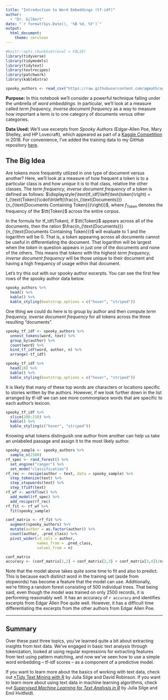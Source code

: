 ```yaml
---
title: "Introduction to Word Embeddings (tf-idf)"
author: 
  - "Dr. Gilbert"
date: "`r format(Sys.Date(), '%B %d, %Y')`"
output: 
  html_document:
    theme: cerulean
---
```


```r
#knitr::opts_chunk$set(eval = FALSE)
library(tidyverse)
library(tidymodels)
library(tidytext)
library(textrecipes)
library(patchwork)
library(kableExtra)

spooky_authors <- read_csv("https://raw.githubusercontent.com/agmath/agmath.github.io/master/data/classification/spooky_authors.csv")
```

**Purpose:** In this notebook we'll consider a powerful technique falling under the umbrella of *word embeddings*. In particular, we'll look at a measure called *term frequency, inverse document frequency* as a way to measure how important a term is to one category of documents versus other categories.

**Data Used:** We'll use excerpts from *Spooky Authors* (Edgar-Allen Poe, Mary Shelley, and HP Lovecraft), which appeared as part of a [Kaggle Competition](https://www.kaggle.com/competitions/spooky-author-identification/overview) in 2018. For convenience, I've added the training data to my GitHub repository [here](https://raw.githubusercontent.com/agmath/agmath.github.io/master/data/classification/spooky_authors.csv).

## The Big Idea

Are tokens more frequently utilized in one type of document versus another? Here, we'll look at a measure of how frequent a token is to a particular class is and how *unique* it is to that class, relative the other classes. The *term frequency, inverse document frequency* of a token is defined as follows: $\displaystyle{\text{tf_idf}\left(\text{token}\right) = f_{\text{Token}}\cdot\ln\left(\frac{n_{\text{Documents}}}{n_{\text{Documents Containing Token}}}\right)}$, where $f_{\text{Token}}$ denotes the frequency of the $\tt{Token}$ across the entire corpus.

In the formula for $\text{tf_idf}\left(\text{Token}\right)$, if $\tt{Token}$ appears across all of the documents, then the ration $\frac{n_{\text{Documents}}}{n_{\text{Documents Containing Token}}}$ will evaluate to $1$ and the logarithm will be $0$. That is, a *token* appearing across all documents cannot be useful in differentiating the document. That logarithm will be largest when the *token* in question appears in just one of the documents and none of the others. This means that *tokens* with the highest *term frequency, inverse document frequency* will be those unique to their document and having a high frequency of usage within that document.

Let's try this out with our spooky author excerpts. You can see the first few rows of the spooky author data below.

```r
spooky_authors %>%
  head() %>%
  kable() %>%
  kable_styling(bootstrap_options = c("hover", "striped"))
```

One thing we could do here is to group by author and then compute *term frequency, inverse document frequency* for all tokens across the three resulting "documents".

```r
spooky_tf_idf <- spooky_authors %>%
  unnest_tokens(word, text) %>%
  group_by(author) %>%
  count(word) %>%
  bind_tf_idf(word, author, n) %>%
  arrange(-tf_idf) 

spooky_tf_idf %>%
  head(10) %>%
  kable() %>%
  kable_styling(bootstrap_options = c("hover", "striped"))
```

It is likely that many of these top words are characters or locations specific to stories written by the authors. However, if we look further down in the list arranged by tf-idf we can see more commonplace words that are specific to each author's lexicon.

```r
spooky_tf_idf %>%
  slice(200:210) %>%
  kable() %>%
  kable_styling(c("hover", "striped"))
```

Knowing what tokens distinguish one author from another can help us take an unlabeled passage and assign it to the most likely author.

```r
spooky_sample <- spooky_authors %>%
  sample_n(2500)
rf_spec <- rand_forest() %>%
  set_engine("ranger") %>%
  set_mode("classification")
rf_rec <- recipe(author ~ text, data = spooky_sample) %>%
  step_tokenize(text) %>%
  step_stopwords(text) %>%
  step_tfidf(text)
rf_wf <- workflow() %>%
  add_model(rf_spec) %>%
  add_recipe(rf_rec)
rf_fit <- rf_wf %>%
  fit(spooky_sample)

conf_matrix <- rf_fit %>%
  augment(spooky_authors) %>%
  mutate(author = as.factor(author)) %>%
  count(author, .pred_class) %>%
  pivot_wider(id_cols = author, 
              names_from = .pred_class, 
              values_from = n)

conf_matrix
accuracy <- (conf_matrix[1,2] + conf_matrix[2,3] + conf_matrix[3,4])/nrow(spooky_authors)
```

Note that the model above takes quite some time to fit and also to predict. This is because each distinct word in the training set (aside from stopwords) has become a feature that the model can use. Additionally, we're fitting a random forest consisting of 500 individual trees. That being said, even though the model was trained on only 2500 records, it is performing reasonably well. It has an accuracy of `r accuracy` and identifies excerpts from Edgar Allen Poe quite well. However, it has a difficult time differentiating the excerpts from the other authors from Edgar Allen Poe.

***

## Summary

Over these past three topics, you've learned quite a bit about extracting insights from text data. We've engaged in basic text analysis through tokenization, looked at using regular expressions for extracting features from text using pattern matching, and now we've seen how to use a simple word embedding -- tf-idf scores -- as a component of a predictive model.

If you want to learn more about the basics of working with text data, check out [*Tidy Text Mining with R](https://www.tidytextmining.com/) by Julia Silge and David Robinson. If you want to learn more about using text data in machine learning algorithms, check out [*Supervised Machine Learning for Text Analysis in R*](https://smltar.com/) by Julia Silge and Emil Hvitfeldt.
